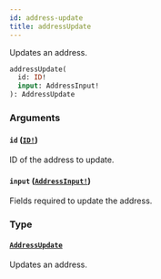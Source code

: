 ```yaml
---
id: address-update
title: addressUpdate
---
```


Updates an address.

```graphql
addressUpdate(
  id: ID!
  input: AddressInput!
): AddressUpdate

```

### Arguments

#### `id` ([`ID!`](/developer/api-reference/scalars/id.mdx))

ID of the address to update.

#### `input` ([`AddressInput!`](/developer/api-reference/inputs/address-input.mdx))

Fields required to update the address.

### Type

#### [`AddressUpdate`](/developer/api-reference/objects/address-update.mdx)

Updates an address.
